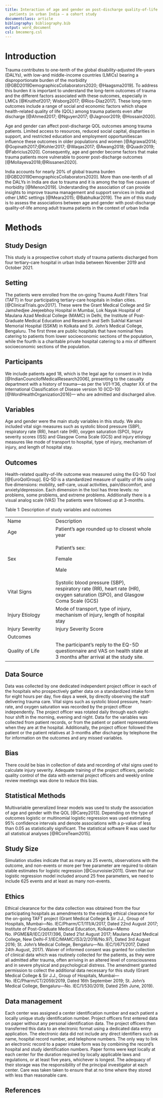 ```yaml
---
title: Interaction of age and gender on post-discharge quality-of-life in adult trauma
  patients in urban India – a cohort study
documentclass: article
bibliography: bibliography.bib
output: word_document
csl: bmcemerg.csl
---
```



Introduction
============
Trauma contributes to one-tenth of the global disability-adjusted life-years (DALYs), with low-and middle-income countries (LMICs) bearing a disproportionate burden of the morbidity  [@GBD2019DemographicsCollaborators2020; @Haagsma2019]. To address this burden it is important to understand the long-term outcomes of trauma and the different factors associated with these outcomes, especially in LMICs  [@Kruithof2017; Wisborg2017; @Rios-Diaz2017]. These long-term outcomes include a range of social and economic factors<!-- Using the word factor when talking about outcomes may confuse people. I suggest you use some other word instead --> which shape health-related quality of life (QOL) among trauma patients even after discharge<!-- I thought QOL was one of the long-term outcomes?--> [@Ahmed2017; @Nguyen2017; @Jagnoor2019; @Hossain2020]. 

Age and gender can affect<!-- I would say "are associated with", as affect implies causality, which the studies you qoute cannot prove--> post-discharge QOL outcomes<!-- Do you want to refer to several QOL outcomes or just QOL?-->  among trauma patients. Limited access to resources, reduced social capital, disparities in support, and restricted education and employment opportunities<!-- I guess these factors are associated with poorer outcomes regardless of ge and gender, but perhaps they are more common in elderly and females. You need to be more specific in your wording here -->can influence these outcomes in older populations and women [@Agrawal2014; @Gopinath2017;@Kohler2017; @Waqas2017; @Awang2018; @Quadir2019; @Fabricius2020]. Consequently, age and gender become factors that make trauma patients more vulnerable to poorer post-discharge outcomes [@Mollayeva2018;@Rissanen2020]<!-- I guess you mean high age and being a woman?-->.

India accounts for nearly 20% of global trauma burden [@GBD2019DemographicsCollaborators2020]. More than one-tenth of all the DALYs in India are due to trauma and it is among the top five causes of morbidity [@Menon2019]. Understanding the association of<!-- Of what?--> can provide insights to improve trauma management and support services in India and other LMIC settings [@Meara2015; @Babhulkar2019]. The aim of this study is to assess the associations between age and gender with post-discharge quality-of-life among adult trauma patients in the context of urban India<!-- Although not very important at this stage I think the rationale need more work. In the second paragraph you make clear that females and elderly have worse outcomes after trauma, so what is new in this study? Is it the setting? Is it that you study the interaction between female sex and high age, and that hasn't been done before? I also suggest you add something about the interaction in the aim. --> 



Methods
=======

Study Design
------------

This study is a prospective cohort study of trauma patients discharged from four tertiary-care hospital in urban India between November 2019 and October 2021.

Setting
-------

<!-- I think it would make more sense to introduce India here-->
<!-- SD: Since it is a very India -specific study, shouldn't we talk about India in the Introduction?-->
<!-- MGW: Well, do most studies from the US explain how it is in the US in the introduction? I don't think so. I would say that whether to introduce India in the introduction depends on whether the aim is specific to India or if you think that your study is more general than that. -->

The patients were enrolled from the on-going Trauma Audit Filters Trial (TAFT) in four participating tertiary-care hospitals in Indian cities. [@ClinicalTrials.gov2017]. These were the Grant Medical College and Sir Jamshedjee Jeejeebhoy Hospital in Mumbai, Lok Nayak Hospital of Maulana Azad Medical College (MAMC) in Delhi, the Institute of Post-Graduate Medical Education and Research and Seth Sukhlal Karnani Memorial Hospital (SSKM) in Kolkata and St. John's Medical College, Bengaluru. The first three are public hospitals that have nominal fees catering to patients from lower socioeconomic sections of the population, while the fourth is a charitable private hospital catering to a mix of different socioeconomic sections of the population.

Participants
------------

We include patients aged 18, which is the legal age for consent in in India [@IndianCouncilofMedicalResearch2006],  presenting to the casualty department with a history of trauma---as per the V01-Y36, chapter XX of the International Classification of Disease version 10 (ICD-10) [@WordHealthOrganization2016]--- who are admitted and discharged alive.

Variables
---------

Age and gender were the main study variables in this study. We also included vital sign measures such as systolic blood pressure (SBP), respiratory rate (RR), heart rate (HR), oxygen saturation (SPO), Injury severity scores (ISS) and Glasgow Coma Scale (GCS) and injury etiology measures like mode of transport to hospital, type of injury, mechanism of injury, and length of hospital stay.

Outcomes
--------
Health-related quality-of-life outcome was measured using the EQ-5D Tool [@EuroQolGroup]. EQ-5D is a standardized measure of quality of life using five dimensions: mobility, self-care, usual activities, pain/discomfort, and anxiety/depression. Each dimension in the tool has three levels: no problems, some problems, and extreme problems. Additionally there is a visual analog scale (VAS) The patients were followed up at 3-months.

Table 1: Description of study variables and outcomes

+----------------------+----------------------------------------------+
| Name                 | Description                                  |
+----------------------+----------------------------------------------+
| Age                  | Patient's age rounded up to closest whole    |
|                      | year                                         |
+----------------------+----------------------------------------------+
| Sex                  | Patient's sex:                               |
|                      |                                              |
|                      | Female                                       |
|                      |                                              |
|                      | Male                                         |
+----------------------+----------------------------------------------+
| Vital Signs          | Systolic blood pressure (SBP), respiratory   |
|                      | rate (RR), heart rate (HR), oxygen           |
|                      | saturation (SPO), and Glasgow Coma Scale     |
|                      | (GCS)                                        |
+----------------------+----------------------------------------------+
| Injury Etiology      | Mode of transport, type of injury, mechanism |
|                      | of injury, length of hospital stay           |
+----------------------+----------------------------------------------+
| Injury Severity      | Injury Severity Score                        |
+----------------------+----------------------------------------------+
| Outcomes             |                                              |
+----------------------+----------------------------------------------+
| Quality of Life      | The participant's reply to the EQ-5D         |
|                      | questionnaire and VAS on health state at 3   |
|                      | months after arrival at the study site.      |
|                      |                                              |
+----------------------+----------------------------------------------+

Data Source
-----------

Data was collected by one dedicated independent project officer in each of the hospitals who prospectively gather data on a standardized intake form for eight hours per day, five days a week, by directly observing the staff delivering trauma care. Vital signs such as systolic blood pressure, heart-rate, and oxygen saturation was recorded by the project officer independently.  The project officer was rotated daily through each eight-hour shift in the morning, evening and night. Data for the variables was collected from patient records, or from the patient or patient representatives when they are at the hospital. Additionally, the project officer followed the patient or the patient relatives at 3-months after discharge by telephone the for information on the outcomes and any missed variables.

Bias
----

There could be bias in collection of data and recording of vital signs used to calculate injury severity. Adequate training of the project officers, periodic quality control of the data with external project
officers and weekly online review meetings was done to reduce this bias.

Statistical Methods
-------------------

Multivariable generalized linear models was used to study the association of age and gender with the QOL [@Carey2013]. Depending on the type of outcomes logistic or multinomial logistic regression was used estimating 95% confidence intervals and denote associations with a p-value of less than 0.05 as statistically significant. The statistical software R was used for all statistical analyses [@RCoreTeam2015].<!-- Specify how you will go about studying the interaction.-->

Study Size
----------

Simulation studies indicate that as many as 25 events, observations with the outcome, and non-events or more per free parameter are required to obtain stable estimates for logistic regression [@Courvoisier2011]. Given that our logistic regression model included around 25 free parameters, we need to include 625 events and at least as many non-events<!-- So event is an observation with the outcome. Which outcome are you using as the basis of this calculation?-->.

Ethics
------

Ethical clearance for the data collection was obtained from the four participating hospitals as amendments to the existing ethical clearance for the on-going TAFT project (Grant Medical College & Sir J.J., Group
of Hospitals, Mumbai---No. IEC/Pharm/CT/111/A/2017, Dated 22nd August 2017; Institute of Post-Graduate Medical Education, Kolkata---Memo No. IPGME&R/IEC/2017/396, Dated 21st August 2017; Maulana Azad Medical
College, New Delhi-F.1/IEC/MAMC/(53/2/2016/No.97), Dated 3rd August 2016; St. John's Medical College, Bengaluru---No. IEC/1/671/2017, Dated 24th August, 2017). Waiver of informed consent was granted for collection of clinical data which was routinely collected for the patients, as they were all admitted after trauma, often arriving in an altered level of consciousness and in severe physical and psychological distress. The amendment granted permission to collect the additional data necessary for this study (Grant  Medical College & Sir J.J., Group of Hospitals, Mumbai---No. IEC/Pharm/CT/2059/2019, Dated 16th September 2019; St. John's Medical College, Bengaluru---No. IEC/1/530/2019, Dated 25th June, 2019).

Data management
---------------

Each center was assigned a center identification number and each patient a locally unique study identification number. Project officers first entered data on paper without any personal identification data. The project officers then transferred this data to an electronic format using a dedicated data entry application. The electronic data did not include any direct identifiers such as name, hospital record number, and telephone numbers. The only way to link an electronic record to a paper intake form was by combining the record's hospital and study identification numbers. Paper forms were kept locally at each center for the duration required by locally applicable laws and regulations, or at least five years, whichever is longest. The adequacy of their storage was the responsibility of the principal investigator at each center. Care was taken taken to ensure that at no time where they stored with less than reasonable care.

References
----------
